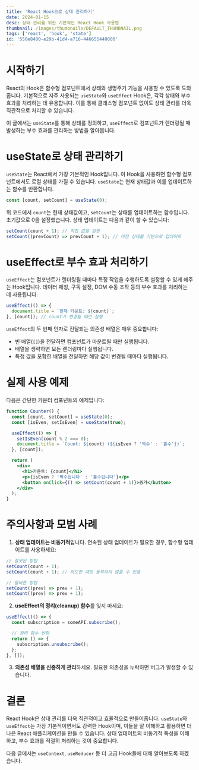 ```yaml
---
title: 'React Hook으로 상태 관리하기'
date: 2024-01-15
desc: 상태 관리를 위한 기본적인 React Hook 사용법
thumbnail: /images/thumbnails/DEFAULT_THUMBNAIL.png
tags: ['react', 'hook', 'state']
id: '550e8400-e29b-41d4-a716-446655440000'
---
```


# 시작하기

React의 Hook은 함수형 컴포넌트에서 상태와 생명주기 기능을 사용할 수 있도록 도와줍니다. 기본적으로 자주 사용되는 `useState`와 `useEffect` Hook은, 각각 상태와 부수 효과를 처리하는 데 유용합니다. 이를 통해 클래스형 컴포넌트 없이도 상태 관리를 더욱 직관적으로 처리할 수 있습니다.

이 글에서는 `useState`를 통해 상태를 정의하고, `useEffect`로 컴포넌트가 렌더링될 때 발생하는 부수 효과를 관리하는 방법을 알아봅니다.

# useState로 상태 관리하기

`useState`는 React에서 가장 기본적인 Hook입니다. 이 Hook을 사용하면 함수형 컴포넌트에서도 로컬 상태를 가질 수 있습니다. `useState`는 현재 상태값과 이를 업데이트하는 함수를 반환합니다.

```jsx
const [count, setCount] = useState(0);
```

위 코드에서 `count`는 현재 상태값이고, `setCount`는 상태를 업데이트하는 함수입니다. 초기값으로 0을 설정했습니다. 상태 업데이트는 다음과 같이 할 수 있습니다:

```jsx
setCount(count + 1); // 직접 값을 설정
setCount((prevCount) => prevCount + 1); // 이전 상태를 기반으로 업데이트
```

# useEffect로 부수 효과 처리하기

`useEffect`는 컴포넌트가 렌더링될 때마다 특정 작업을 수행하도록 설정할 수 있게 해주는 Hook입니다. 데이터 페칭, 구독 설정, DOM 수동 조작 등의 부수 효과를 처리하는 데 사용됩니다.

```jsx
useEffect(() => {
  document.title = `현재 카운트: ${count}`;
}, [count]); // count가 변경될 때만 실행
```

`useEffect`의 두 번째 인자로 전달되는 의존성 배열은 매우 중요합니다:

- 빈 배열(`[]`)을 전달하면 컴포넌트가 마운트될 때만 실행됩니다.
- 배열을 생략하면 모든 렌더링마다 실행됩니다.
- 특정 값을 포함한 배열을 전달하면 해당 값이 변경될 때마다 실행됩니다.

# 실제 사용 예제

다음은 간단한 카운터 컴포넌트의 예제입니다:

```jsx
function Counter() {
  const [count, setCount] = useState(0);
  const [isEven, setIsEven] = useState(true);

  useEffect(() => {
    setIsEven(count % 2 === 0);
    document.title = `Count: ${count} (${isEven ? '짝수' : '홀수'})`;
  }, [count]);

  return (
    <div>
      <h1>카운트: {count}</h1>
      <p>{isEven ? '짝수입니다' : '홀수입니다'}</p>
      <button onClick={() => setCount(count + 1)}>증가</button>
    </div>
  );
}
```

# 주의사항과 모범 사례

1. **상태 업데이트는 비동기적**입니다. 연속된 상태 업데이트가 필요한 경우, 함수형 업데이트를 사용하세요:

```jsx
// 잘못된 방법
setCount(count + 1);
setCount(count + 1); // 의도한 대로 동작하지 않을 수 있음

// 올바른 방법
setCount((prev) => prev + 1);
setCount((prev) => prev + 1);
```

2. **useEffect의 정리(cleanup) 함수**를 잊지 마세요:

```jsx
useEffect(() => {
  const subscription = someAPI.subscribe();

  // 정리 함수 반환
  return () => {
    subscription.unsubscribe();
  };
}, []);
```

3. **의존성 배열을 신중하게 관리**하세요. 필요한 의존성을 누락하면 버그가 발생할 수 있습니다.

# 결론

React Hook은 상태 관리를 더욱 직관적이고 효율적으로 만들어줍니다. `useState`와 `useEffect`는 가장 기본적이면서도 강력한 Hook이며, 이들을 잘 이해하고 활용하면 더 나은 React 애플리케이션을 만들 수 있습니다. 상태 업데이트의 비동기적 특성을 이해하고, 부수 효과를 적절히 처리하는 것이 중요합니다.

다음 글에서는 `useContext`, `useReducer` 등 더 고급 Hook들에 대해 알아보도록 하겠습니다.
